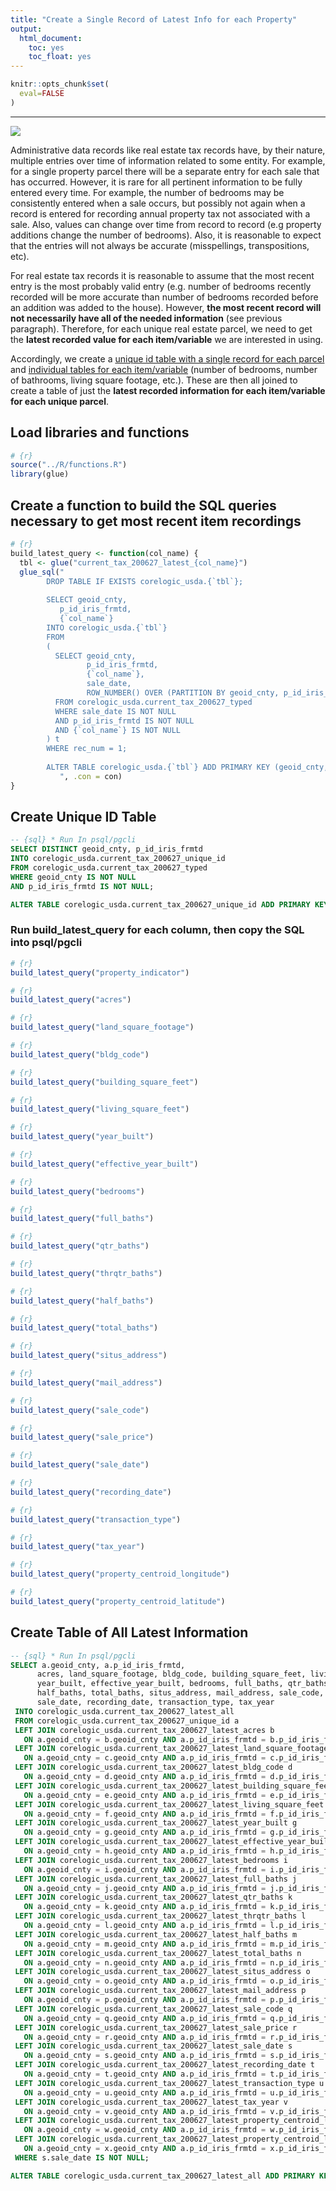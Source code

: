 ```yaml
---
title: "Create a Single Record of Latest Info for each Property"
output: 
  html_document:
    toc: yes
    toc_float: yes
---
```


```r
knitr::opts_chunk$set(
  eval=FALSE
)
```

------------------------------------------------------------------------

![](images/reduce_to_latest_values.png)

Administrative data records like real estate tax records have, by their nature, multiple entries over time of information related to some entity. For example, for a single property parcel there will be a separate entry for each sale that has occurred. However, it is rare for all pertinent information to be fully entered every time. For example, the number of bedrooms may be consistently entered when a sale occurs, but possibly not again when a record is entered for recording annual property tax not associated with a sale. Also, values can change over time from record to record (e.g property additions change the number of bedrooms). Also, it is reasonable to expect that the entries will not always be accurate (misspellings, transpositions, etc).

For real estate tax records it is reasonable to assume that the most recent entry is the most probably valid entry (e.g. number of bedrooms recently recorded will be more accurate than number of bedrooms recorded before an addition was added to the house). However, **the most recent record will not necessarily have all of the needed information** (see previous paragraph). Therefore, for each unique real estate parcel, we need to get the **latest recorded value for each item/variable** we are interested in using.

Accordingly, we create a [unique id table with a single record for each parcel]{.ul} and [individual tables for each item/variable]{.ul} (number of bedrooms, number of bathrooms, living square footage, etc.). These are then all joined to create a table of just the **latest recorded information for each item/variable for each unique parcel**.

## Load libraries and functions

```r
# {r}
source("../R/functions.R")
library(glue)
```

## Create a function to build the SQL queries necessary to get most recent item recordings

```r
# {r}
build_latest_query <- function(col_name) {
  tbl <- glue("current_tax_200627_latest_{col_name}")
  glue_sql("
        DROP TABLE IF EXISTS corelogic_usda.{`tbl`};
        
        SELECT geoid_cnty, 
           p_id_iris_frmtd, 
           {`col_name`}
        INTO corelogic_usda.{`tbl`}
        FROM
        (
          SELECT geoid_cnty, 
                 p_id_iris_frmtd, 
                 {`col_name`},
                 sale_date,
                 ROW_NUMBER() OVER (PARTITION BY geoid_cnty, p_id_iris_frmtd ORDER BY sale_date DESC) as rec_num
          FROM corelogic_usda.current_tax_200627_typed
          WHERE sale_date IS NOT NULL
          AND p_id_iris_frmtd IS NOT NULL
          AND {`col_name`} IS NOT NULL
        ) t
        WHERE rec_num = 1;
        
        ALTER TABLE corelogic_usda.{`tbl`} ADD PRIMARY KEY (geoid_cnty, p_id_iris_frmtd);
           ", .con = con)
}
```

## Create Unique ID Table

```sql
-- {sql} * Run In psql/pgcli
SELECT DISTINCT geoid_cnty, p_id_iris_frmtd
INTO corelogic_usda.current_tax_200627_unique_id
FROM corelogic_usda.current_tax_200627_typed
WHERE geoid_cnty IS NOT NULL
AND p_id_iris_frmtd IS NOT NULL;

ALTER TABLE corelogic_usda.current_tax_200627_unique_id ADD PRIMARY KEY (geoid_cnty, p_id_iris_frmtd);
```

### Run build_latest_query for each column, then copy the SQL into psql/pgcli

```r
# {r}
build_latest_query("property_indicator")
```

```r
# {r}
build_latest_query("acres")
```

```r
# {r}
build_latest_query("land_square_footage")
```

```r
# {r}
build_latest_query("bldg_code")
```

```r
# {r}
build_latest_query("building_square_feet")
```

```r
# {r}
build_latest_query("living_square_feet")
```

```r
# {r}
build_latest_query("year_built")
```

```r
# {r}
build_latest_query("effective_year_built")
```

```r
# {r}
build_latest_query("bedrooms")
```

```r
# {r}
build_latest_query("full_baths")
```

```r
# {r}
build_latest_query("qtr_baths")
```

```r
# {r}
build_latest_query("thrqtr_baths")
```

```r
# {r}
build_latest_query("half_baths")
```

```r
# {r}
build_latest_query("total_baths")
```

```r
# {r}
build_latest_query("situs_address")
```

```r
# {r}
build_latest_query("mail_address")
```

```r
# {r}
build_latest_query("sale_code")
```

```r
# {r}
build_latest_query("sale_price")
```

```r
# {r}
build_latest_query("sale_date")
```

```r
# {r}
build_latest_query("recording_date")
```

```r
# {r}
build_latest_query("transaction_type")
```

```r
# {r}
build_latest_query("tax_year")
```

```r
# {r}
build_latest_query("property_centroid_longitude")
```

```r
# {r}
build_latest_query("property_centroid_latitude")
```

## Create Table of All Latest Information

```sql
-- {sql} * Run In psql/pgcli
SELECT a.geoid_cnty, a.p_id_iris_frmtd,
      acres, land_square_footage, bldg_code, building_square_feet, living_square_feet,
      year_built, effective_year_built, bedrooms, full_baths, qtr_baths, thrqtr_baths,
      half_baths, total_baths, situs_address, mail_address, sale_code, sale_price,
      sale_date, recording_date, transaction_type, tax_year
 INTO corelogic_usda.current_tax_200627_latest_all
 FROM corelogic_usda.current_tax_200627_unique_id a
 LEFT JOIN corelogic_usda.current_tax_200627_latest_acres b
   ON a.geoid_cnty = b.geoid_cnty AND a.p_id_iris_frmtd = b.p_id_iris_frmtd
 LEFT JOIN corelogic_usda.current_tax_200627_latest_land_square_footage c
   ON a.geoid_cnty = c.geoid_cnty AND a.p_id_iris_frmtd = c.p_id_iris_frmtd
 LEFT JOIN corelogic_usda.current_tax_200627_latest_bldg_code d
   ON a.geoid_cnty = d.geoid_cnty AND a.p_id_iris_frmtd = d.p_id_iris_frmtd
 LEFT JOIN corelogic_usda.current_tax_200627_latest_building_square_feet e
   ON a.geoid_cnty = e.geoid_cnty AND a.p_id_iris_frmtd = e.p_id_iris_frmtd
 LEFT JOIN corelogic_usda.current_tax_200627_latest_living_square_feet f
   ON a.geoid_cnty = f.geoid_cnty AND a.p_id_iris_frmtd = f.p_id_iris_frmtd
 LEFT JOIN corelogic_usda.current_tax_200627_latest_year_built g
   ON a.geoid_cnty = g.geoid_cnty AND a.p_id_iris_frmtd = g.p_id_iris_frmtd
 LEFT JOIN corelogic_usda.current_tax_200627_latest_effective_year_built h
   ON a.geoid_cnty = h.geoid_cnty AND a.p_id_iris_frmtd = h.p_id_iris_frmtd
 LEFT JOIN corelogic_usda.current_tax_200627_latest_bedrooms i
   ON a.geoid_cnty = i.geoid_cnty AND a.p_id_iris_frmtd = i.p_id_iris_frmtd
 LEFT JOIN corelogic_usda.current_tax_200627_latest_full_baths j
   ON a.geoid_cnty = j.geoid_cnty AND a.p_id_iris_frmtd = j.p_id_iris_frmtd
 LEFT JOIN corelogic_usda.current_tax_200627_latest_qtr_baths k
   ON a.geoid_cnty = k.geoid_cnty AND a.p_id_iris_frmtd = k.p_id_iris_frmtd
 LEFT JOIN corelogic_usda.current_tax_200627_latest_thrqtr_baths l
   ON a.geoid_cnty = l.geoid_cnty AND a.p_id_iris_frmtd = l.p_id_iris_frmtd
 LEFT JOIN corelogic_usda.current_tax_200627_latest_half_baths m
   ON a.geoid_cnty = m.geoid_cnty AND a.p_id_iris_frmtd = m.p_id_iris_frmtd
 LEFT JOIN corelogic_usda.current_tax_200627_latest_total_baths n
   ON a.geoid_cnty = n.geoid_cnty AND a.p_id_iris_frmtd = n.p_id_iris_frmtd
 LEFT JOIN corelogic_usda.current_tax_200627_latest_situs_address o
   ON a.geoid_cnty = o.geoid_cnty AND a.p_id_iris_frmtd = o.p_id_iris_frmtd
 LEFT JOIN corelogic_usda.current_tax_200627_latest_mail_address p
   ON a.geoid_cnty = p.geoid_cnty AND a.p_id_iris_frmtd = p.p_id_iris_frmtd
 LEFT JOIN corelogic_usda.current_tax_200627_latest_sale_code q
   ON a.geoid_cnty = q.geoid_cnty AND a.p_id_iris_frmtd = q.p_id_iris_frmtd
 LEFT JOIN corelogic_usda.current_tax_200627_latest_sale_price r
   ON a.geoid_cnty = r.geoid_cnty AND a.p_id_iris_frmtd = r.p_id_iris_frmtd
 LEFT JOIN corelogic_usda.current_tax_200627_latest_sale_date s
   ON a.geoid_cnty = s.geoid_cnty AND a.p_id_iris_frmtd = s.p_id_iris_frmtd
 LEFT JOIN corelogic_usda.current_tax_200627_latest_recording_date t
   ON a.geoid_cnty = t.geoid_cnty AND a.p_id_iris_frmtd = t.p_id_iris_frmtd
 LEFT JOIN corelogic_usda.current_tax_200627_latest_transaction_type u
   ON a.geoid_cnty = u.geoid_cnty AND a.p_id_iris_frmtd = u.p_id_iris_frmtd
 LEFT JOIN corelogic_usda.current_tax_200627_latest_tax_year v
   ON a.geoid_cnty = v.geoid_cnty AND a.p_id_iris_frmtd = v.p_id_iris_frmtd
 LEFT JOIN corelogic_usda.current_tax_200627_latest_property_centroid_longitude w
   ON a.geoid_cnty = w.geoid_cnty AND a.p_id_iris_frmtd = w.p_id_iris_frmtd
 LEFT JOIN corelogic_usda.current_tax_200627_latest_property_centroid_latitude x
   ON a.geoid_cnty = x.geoid_cnty AND a.p_id_iris_frmtd = x.p_id_iris_frmtd
 WHERE s.sale_date IS NOT NULL;

ALTER TABLE corelogic_usda.current_tax_200627_latest_all ADD PRIMARY KEY (geoid_cnty, p_id_iris_frmtd);
```

```{=html}
<!--

## Not USED - Attempt to create psql function to get latest item

This would obviate the need for all the copy pastes currently necessary. Doesn't work yet.

```sql
create or replace function get_latest (
  col varchar
) 
	returns table (
		geoid_cnty char(5),
		p_id_iris_frmtd varchar(75),
		reslt numeric,
		sale_date date
	) 
	language plpgsql
as $$
begin
	return query 
		execute format('
		SELECT geoid_cnty, 
       p_id_iris_frmtd, 
       %I,
       sale_date,
       ROW_NUMBER() OVER (PARTITION BY geoid_cnty, p_id_iris_frmtd ORDER BY sale_date DESC) as "rec_num"
    FROM (select * from corelogic_usda.current_tax_200627_typed limit 50000) t
    WHERE sale_date IS NOT NULL
    AND %I IS NOT NULL', col);
end;$$
```

-->
```

